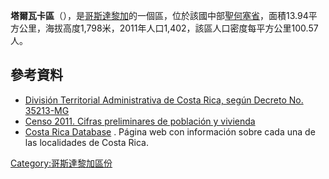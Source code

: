 '''塔爾瓦卡區'''（{{lang-es|Tarbaca}}），是[[哥斯達黎加|哥斯達黎加]]的一個區，位於該國中部[[聖何塞省_(哥斯達黎加)|聖何塞省]]，面積13.94平方公里，海拔高度1,798米，2011年人口1,402，該區人口密度每平方公里100.57人。

==參考資料==
*[https://web.archive.org/web/20150924020342/http://www.gaceta.go.cr/pub/2009/05/26/COMP_26_05_2009.pdf División Territorial Administrativa de Costa Rica, según Decreto No. 35213-MG]
*[http://www.inec.go.cr/A/MS/Censos/Censo%202011/Cifras%20preliminares/01.%20Cifras%20preliminares%20de%20Poblaci%C3%B3n%20y%20Vivienda.pdf Censo 2011. Cifras preliminares de población y vivienda]{{dead link|date=2017年12月 |bot=InternetArchiveBot |fix-attempted=yes }}
* [http://www.costaricadatabase.com/crdb/city.asp?action=2&q=TARBACA&b=ASERR%CD&p=1 Costa Rica Database] {{Wayback|url=http://www.costaricadatabase.com/crdb/city.asp?action=2&q=TARBACA&b=ASERR%CD&p=1 |date=20150923210852 }}. Página web con información sobre cada una de las localidades de Costa Rica.

{{CostaRica-geo-stub}}
[[Category:哥斯達黎加區份|Category:哥斯達黎加區份]]